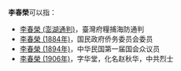 '''李春榮'''可以指：
* [[李春榮_(澎湖通判)|李春榮 (澎湖通判)]]，臺灣府糧捕海防通判
* [[李春榮_(1884年)|李春榮 (1884年)]]，国民政府侨务委员会委员
* [[李春榮_(1894年)|李春榮 (1894年)]]，中华民国第一届国会众议员
* [[李春榮_(1906年)|李春榮 (1906年)]]，字华堂，化名赵秋华，中共烈士

{{disambig|cat=三字李姓人名消歧義}}